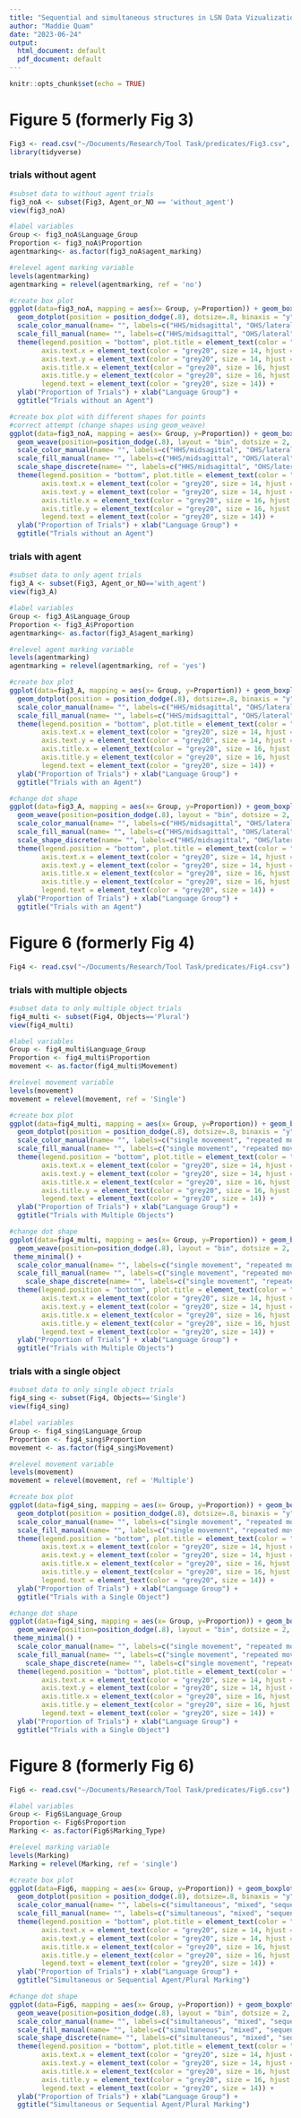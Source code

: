 ```yaml
---
title: "Sequential and simultaneous structures in LSN Data Vizualization"
author: "Maddie Quam"
date: "2023-06-24"
output:
  html_document: default
  pdf_document: default
---
```


```r
knitr::opts_chunk$set(echo = TRUE)
```

# Figure 5 (formerly Fig 3)
```r
Fig3 <- read.csv("~/Documents/Research/Tool Task/predicates/Fig3.csv", na.strings="N/A")
library(tidyverse)
```
### trials without agent
```r
#subset data to without agent trials
fig3_noA <- subset(Fig3, Agent_or_NO == 'without_agent')
view(fig3_noA)

#label variables
Group <- fig3_noA$Language_Group
Proportion <- fig3_noA$Proportion
agentmarking<- as.factor(fig3_noA$agent_marking)

#relevel agent marking variable
levels(agentmarking)
agentmarking = relevel(agentmarking, ref = 'no')

#create box plot
ggplot(data=fig3_noA, mapping = aes(x= Group, y=Proportion)) + geom_boxplot(aes(color=agentmarking), position = position_dodge(.8)) + ylim(0, 1) +
  geom_dotplot(position = position_dodge(.8), dotsize=.8, binaxis = "y", stackdir = "center", aes(fill=agentmarking)) + theme_minimal() +
  scale_color_manual(name= "", labels=c("HHS/midsagittal", "OHS/lateral"), values=c("black", "azure4")) +
  scale_fill_manual(name= "", labels=c("HHS/midsagittal", "OHS/lateral"), values=c("black", "azure4")) +
  theme(legend.position = "bottom", plot.title = element_text(color = "grey20", size = 24, hjust = .5, vjust = .5, face = "plain"),
        axis.text.x = element_text(color = "grey20", size = 14, hjust = .5, vjust = .5, face = "plain"),
        axis.text.y = element_text(color = "grey20", size = 14, hjust = 1, vjust = 0, face = "plain"),
        axis.title.x = element_text(color = "grey20", size = 16, hjust = .5, vjust = 0, face = "plain"),
        axis.title.y = element_text(color = "grey20", size = 16, hjust = .5, vjust = .5, face = "plain"),
        legend.text = element_text(color = "grey20", size = 14)) +
  ylab("Proportion of Trials") + xlab("Language Group") +
  ggtitle("Trials without an Agent")

#create box plot with different shapes for points
#correct attempt (change shapes using geom_weave)
ggplot(data=fig3_noA, mapping = aes(x= Group, y=Proportion)) + geom_boxplot(aes(color=agentmarking), position = position_dodge(.8)) + ylim(0, 1) +
  geom_weave(position=position_dodge(.8), layout = "bin", dotsize = 2, aes(fill=agentmarking, shape=agentmarking, color=agentmarking)) + theme_minimal() +
  scale_color_manual(name= "", labels=c("HHS/midsagittal", "OHS/lateral"), values=c("black", "azure4")) +
  scale_fill_manual(name= "", labels=c("HHS/midsagittal", "OHS/lateral"), values=c("black", "azure4")) +
  scale_shape_discrete(name= "", labels=c("HHS/midsagittal", "OHS/lateral")) +
  theme(legend.position = "bottom", plot.title = element_text(color = "grey20", size = 24, hjust = .5, vjust = .5, face = "plain"),
        axis.text.x = element_text(color = "grey20", size = 14, hjust = .5, vjust = .5, face = "plain"),
        axis.text.y = element_text(color = "grey20", size = 14, hjust = 1, vjust = 0, face = "plain"),
        axis.title.x = element_text(color = "grey20", size = 16, hjust = .5, vjust = 0, face = "plain"),
        axis.title.y = element_text(color = "grey20", size = 16, hjust = .5, vjust = .5, face = "plain"),
        legend.text = element_text(color = "grey20", size = 14)) +
  ylab("Proportion of Trials") + xlab("Language Group") +
  ggtitle("Trials without an Agent")

```

### trials with agent
```r
#subset data to only agent trials
fig3_A <- subset(Fig3, Agent_or_NO=='with_agent')
view(fig3_A)

#label variables
Group <- fig3_A$Language_Group
Proportion <- fig3_A$Proportion
agentmarking<- as.factor(fig3_A$agent_marking)

#relevel agent marking variable
levels(agentmarking)
agentmarking = relevel(agentmarking, ref = 'yes')

#create box plot
ggplot(data=fig3_A, mapping = aes(x= Group, y=Proportion)) + geom_boxplot(aes(color=agentmarking), position = position_dodge(.8)) + ylim(0, 1) +
  geom_dotplot(position = position_dodge(.8), dotsize=.8, binaxis = "y", stackdir = "center", aes(fill=agentmarking)) + theme_minimal() +
  scale_color_manual(name= "", labels=c("HHS/midsagittal", "OHS/lateral"), values=c("black", "azure4")) +
  scale_fill_manual(name= "", labels=c("HHS/midsagittal", "OHS/lateral"), values=c("black", "azure4")) +
  theme(legend.position = "bottom", plot.title = element_text(color = "grey20", size = 24, hjust = .5, vjust = .5, face = "plain"),
        axis.text.x = element_text(color = "grey20", size = 14, hjust = .5, vjust = .5, face = "plain"),
        axis.text.y = element_text(color = "grey20", size = 14, hjust = 1, vjust = 0, face = "plain"),
        axis.title.x = element_text(color = "grey20", size = 16, hjust = .5, vjust = 0, face = "plain"),
        axis.title.y = element_text(color = "grey20", size = 16, hjust = .5, vjust = .5, face = "plain"),
        legend.text = element_text(color = "grey20", size = 14)) +
  ylab("Proportion of Trials") + xlab("Language Group") +
  ggtitle("Trials with an Agent")

#change dot shape
ggplot(data=fig3_A, mapping = aes(x= Group, y=Proportion)) + geom_boxplot(aes(color=agentmarking), position = position_dodge(.8)) + ylim(0, 1) +
  geom_weave(position=position_dodge(.8), layout = "bin", dotsize = 2, aes(fill=agentmarking, shape=agentmarking, color=agentmarking)) + theme_minimal() +
  scale_color_manual(name= "", labels=c("HHS/midsagittal", "OHS/lateral"), values=c("black", "azure4")) +
  scale_fill_manual(name= "", labels=c("HHS/midsagittal", "OHS/lateral"), values=c("black", "azure4")) +
  scale_shape_discrete(name= "", labels=c("HHS/midsagittal", "OHS/lateral")) +
  theme(legend.position = "bottom", plot.title = element_text(color = "grey20", size = 24, hjust = .5, vjust = .5, face = "plain"),
        axis.text.x = element_text(color = "grey20", size = 14, hjust = .5, vjust = .5, face = "plain"),
        axis.text.y = element_text(color = "grey20", size = 14, hjust = 1, vjust = 0, face = "plain"),
        axis.title.x = element_text(color = "grey20", size = 16, hjust = .5, vjust = 0, face = "plain"),
        axis.title.y = element_text(color = "grey20", size = 16, hjust = .5, vjust = .5, face = "plain"),
        legend.text = element_text(color = "grey20", size = 14)) +
  ylab("Proportion of Trials") + xlab("Language Group") +
  ggtitle("Trials with an Agent")
```

# Figure 6 (formerly Fig 4)
```r
Fig4 <- read.csv("~/Documents/Research/Tool Task/predicates/Fig4.csv")
```

### trials with multiple objects
```r
#subset data to only multiple object trials
fig4_multi <- subset(Fig4, Objects=='Plural')
view(fig4_multi)

#label variables
Group <- fig4_multi$Language_Group
Proportion <- fig4_multi$Proportion
movement <- as.factor(fig4_multi$Movement)

#relevel movement variable
levels(movement)
movement = relevel(movement, ref = 'Single')

#create box plot
ggplot(data=fig4_multi, mapping = aes(x= Group, y=Proportion)) + geom_boxplot(aes(color=movement), position = position_dodge(.8)) + ylim(0, 1) +
  geom_dotplot(position = position_dodge(.8), dotsize=.8, binaxis = "y", stackdir = "center", aes(fill=movement)) + theme_minimal() +
  scale_color_manual(name= "", labels=c("single movement", "repeated movement"), values=c("azure4", "black")) +
  scale_fill_manual(name= "", labels=c("single movement", "repeated movement"), values=c("azure4", "black")) +
  theme(legend.position = "bottom", plot.title = element_text(color = "grey20", size = 24, hjust = .5, vjust = .5, face = "plain"),
        axis.text.x = element_text(color = "grey20", size = 14, hjust = .5, vjust = .5, face = "plain"),
        axis.text.y = element_text(color = "grey20", size = 14, hjust = 1, vjust = 0, face = "plain"),
        axis.title.x = element_text(color = "grey20", size = 16, hjust = .5, vjust = 0, face = "plain"),
        axis.title.y = element_text(color = "grey20", size = 16, hjust = .5, vjust = .5, face = "plain"),
        legend.text = element_text(color = "grey20", size = 14)) +
  ylab("Proportion of Trials") + xlab("Language Group") +
  ggtitle("Trials with Multiple Objects")

#change dot shape
ggplot(data=fig4_multi, mapping = aes(x= Group, y=Proportion)) + geom_boxplot(aes(color=movement), position = position_dodge(.8)) + ylim(0, 1) +
  geom_weave(position=position_dodge(.8), layout = "bin", dotsize = 2, aes(fill=movement, shape=movement, color=movement)) +
 theme_minimal() +
  scale_color_manual(name= "", labels=c("single movement", "repeated movement"), values=c("black", "azure4")) +
  scale_fill_manual(name= "", labels=c("single movement", "repeated movement"), values=c("black", "azure4")) +
    scale_shape_discrete(name= "", labels=c("single movement", "repeated movement")) +
  theme(legend.position = "bottom", plot.title = element_text(color = "grey20", size = 24, hjust = .5, vjust = .5, face = "plain"),
        axis.text.x = element_text(color = "grey20", size = 14, hjust = .5, vjust = .5, face = "plain"),
        axis.text.y = element_text(color = "grey20", size = 14, hjust = 1, vjust = 0, face = "plain"),
        axis.title.x = element_text(color = "grey20", size = 16, hjust = .5, vjust = 0, face = "plain"),
        axis.title.y = element_text(color = "grey20", size = 16, hjust = .5, vjust = .5, face = "plain"),
        legend.text = element_text(color = "grey20", size = 14)) +
  ylab("Proportion of Trials") + xlab("Language Group") +
  ggtitle("Trials with Multiple Objects")

```

### trials with a single object
```r
#subset data to only single object trials
fig4_sing <- subset(Fig4, Objects=='Single')
view(fig4_sing)

#label variables
Group <- fig4_sing$Language_Group
Proportion <- fig4_sing$Proportion
movement <- as.factor(fig4_sing$Movement)

#relevel movement variable
levels(movement)
movement = relevel(movement, ref = 'Multiple')

#create box plot
ggplot(data=fig4_sing, mapping = aes(x= Group, y=Proportion)) + geom_boxplot(aes(color=movement), position = position_dodge(.8)) + ylim(0, 1) +
  geom_dotplot(position = position_dodge(.8), dotsize=.8, binaxis = "y", stackdir = "center", aes(fill=movement)) + theme_minimal() +
  scale_color_manual(name= "", labels=c("single movement", "repeated movement"), values=c("azure4", "black")) +
  scale_fill_manual(name= "", labels=c("single movement", "repeated movement"), values=c("azure4", "black")) +
  theme(legend.position = "bottom", plot.title = element_text(color = "grey20", size = 24, hjust = .5, vjust = .5, face = "plain"),
        axis.text.x = element_text(color = "grey20", size = 14, hjust = .5, vjust = .5, face = "plain"),
        axis.text.y = element_text(color = "grey20", size = 14, hjust = 1, vjust = 0, face = "plain"),
        axis.title.x = element_text(color = "grey20", size = 16, hjust = .5, vjust = 0, face = "plain"),
        axis.title.y = element_text(color = "grey20", size = 16, hjust = .5, vjust = .5, face = "plain"),
        legend.text = element_text(color = "grey20", size = 14)) +
  ylab("Proportion of Trials") + xlab("Language Group") +
  ggtitle("Trials with a Single Object")

#change dot shape
ggplot(data=fig4_sing, mapping = aes(x= Group, y=Proportion)) + geom_boxplot(aes(color=movement), position = position_dodge(.8)) + ylim(0, 1) +
  geom_weave(position=position_dodge(.8), layout = "bin", dotsize = 2, aes(fill=movement, shape=movement, color=movement)) +
 theme_minimal() +
  scale_color_manual(name= "", labels=c("single movement", "repeated movement"), values=c("black", "azure4")) +
  scale_fill_manual(name= "", labels=c("single movement", "repeated movement"), values=c("black", "azure4")) +
    scale_shape_discrete(name= "", labels=c("single movement", "repeated movement")) +
  theme(legend.position = "bottom", plot.title = element_text(color = "grey20", size = 24, hjust = .5, vjust = .5, face = "plain"),
        axis.text.x = element_text(color = "grey20", size = 14, hjust = .5, vjust = .5, face = "plain"),
        axis.text.y = element_text(color = "grey20", size = 14, hjust = 1, vjust = 0, face = "plain"),
        axis.title.x = element_text(color = "grey20", size = 16, hjust = .5, vjust = 0, face = "plain"),
        axis.title.y = element_text(color = "grey20", size = 16, hjust = .5, vjust = .5, face = "plain"),
        legend.text = element_text(color = "grey20", size = 14)) +
  ylab("Proportion of Trials") + xlab("Language Group") +
  ggtitle("Trials with a Single Object")
```

# Figure 8 (formerly Fig 6)
```r
Fig6 <- read.csv("~/Documents/Research/Tool Task/predicates/Fig6.csv")

#label variables
Group <- Fig6$Language_Group
Proportion <- Fig6$Proportion
Marking <- as.factor(Fig6$Marking_Type)

#relevel marking variable
levels(Marking)
Marking = relevel(Marking, ref = 'single')

#create box plot
ggplot(data=Fig6, mapping = aes(x= Group, y=Proportion)) + geom_boxplot(aes(color=Marking), position = position_dodge(.8)) + ylim(0, 1) +
  geom_dotplot(position = position_dodge(.8), dotsize=.8, binaxis = "y", stackdir = "center", aes(fill=Marking)) + theme_minimal() +
  scale_color_manual(name= "", labels=c("simultaneous", "mixed", "sequential"), values=c("grey65", "grey33", "black")) +
  scale_fill_manual(name= "", labels=c("simultaneous", "mixed", "sequential"), values=c("grey65", "grey33", "black")) +
  theme(legend.position = "bottom", plot.title = element_text(color = "grey20", size = 18, hjust = .5, vjust = .5, face = "plain"),
        axis.text.x = element_text(color = "grey20", size = 14, hjust = .5, vjust = .5, face = "plain"),
        axis.text.y = element_text(color = "grey20", size = 14, hjust = 1, vjust = 0, face = "plain"),
        axis.title.x = element_text(color = "grey20", size = 16, hjust = .5, vjust = 0, face = "plain"),
        axis.title.y = element_text(color = "grey20", size = 16, hjust = .5, vjust = .5, face = "plain"),
        legend.text = element_text(color = "grey20", size = 14)) +
  ylab("Proportion of Trials") + xlab("Language Group") +
  ggtitle("Simultaneous or Sequential Agent/Plural Marking")

#change dot shape
ggplot(data=Fig6, mapping = aes(x= Group, y=Proportion)) + geom_boxplot(aes(color=Marking), position = position_dodge(.8)) + ylim(0, 1) +
  geom_weave(position=position_dodge(.8), layout = "bin", dotsize = 2, aes(fill=Marking, shape=Marking, color=Marking)) + theme_minimal() +
  scale_color_manual(name= "", labels=c("simultaneous", "mixed", "sequential"), values=c("grey65", "grey33", "black")) +
  scale_fill_manual(name= "", labels=c("simultaneous", "mixed", "sequential"), values=c("grey65", "grey33", "black")) +
  scale_shape_discrete(name= "", labels=c("simultaneous", "mixed", "sequential")) +
  theme(legend.position = "bottom", plot.title = element_text(color = "grey20", size = 18, hjust = .5, vjust = .5, face = "plain"),
        axis.text.x = element_text(color = "grey20", size = 14, hjust = .5, vjust = .5, face = "plain"),
        axis.text.y = element_text(color = "grey20", size = 14, hjust = 1, vjust = 0, face = "plain"),
        axis.title.x = element_text(color = "grey20", size = 16, hjust = .5, vjust = 0, face = "plain"),
        axis.title.y = element_text(color = "grey20", size = 16, hjust = .5, vjust = .5, face = "plain"),
        legend.text = element_text(color = "grey20", size = 14)) +
  ylab("Proportion of Trials") + xlab("Language Group") +
  ggtitle("Simultaneous or Sequential Agent/Plural Marking")

```

